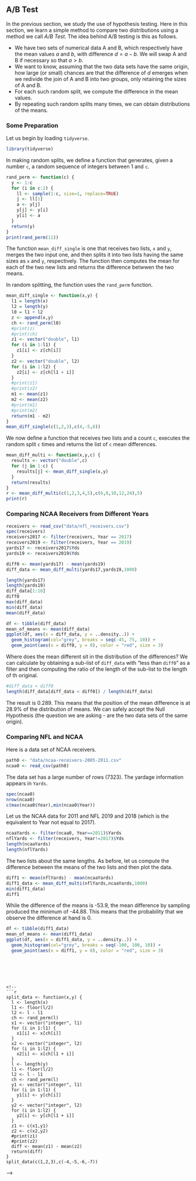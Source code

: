 ## A/B Test

In the previous section, we study the use of hypothesis testing.
Here in this section, we learn a simple method to compare two distributions using a method we call *A/B Test*.
The idea behind A/B testing is this as follows.

* We have two sets of numerical data A and B, which respectively have the mean values $a$ and $b$, with difference $d = a - b$. We will swap A and B if necessary so that $a > b$.
* We want to know, assuming that the two data sets have the same origin, how large (or small) chances are that the difference of $d$ emerges when we redivide the join of A and B into two groups, only retaining the sizes of A and B.
* For each such random split, we compute the difference in the mean values.
* By repeating such random splits many times, we can obtain distributions of the means.

### Some Preparation


Let us begin by loading `tidyverse`.

```r
library(tidyverse)
```

In making random splits, we define a function that generates, given a number `c`, a random sequence of integers between 1 and `c`.

```r
rand_perm <- function(c) {
  y <- 1:c
  for (i in c:2) {
    ll <- sample(1:c, size=1, replace=TRUE)
    j <- ll[1]  
    a <- y[j]
    y[j] <- y[i]
    y[i] <- a
  }
  return(y)
}
print(rand_perm(11))
```

The function `mean_diff_single` is one that receives two lists, `x` and `y`, merges the two input one, and then splits it into two lists having the same sizes as `x` and `y`, respectively.
The function then computes the mean for each of the two new lists and returns the difference betwwen the two means.

In random splitting, the function uses the `rand_perm` function.

```r
mean_diff_single <- function(x,y) {
  l1 = length(x)
  l2 = length(y)
  l0 = l1 + l2
  z <- append(x,y)
  ch <- rand_perm(l0)
  #print(z)
  #print(ch)
  z1 <- vector("double", l1)
  for (i in 1:l1) {
    z1[i] <- z[ch[i]]
  }
  z2 <- vector("double", l2)
  for (i in 1:l2) {
    z2[i] <- z[ch[l1 + i]]
  }
  #print(z1)
  #print(z2)
  m1 <- mean(z1)
  m2 <- mean(z2)
  #print(m1)
  #print(m2)
  return(m1 - m2)
}
mean_diff_single(c(1,2,3),c(4,-5,6))
```

We now define a function that receives two lists and a count `c`, executes the random split `c` times and returns the list of `c` mean differences.
```r
mean_diff_multi <- function(x,y,c) {
  results <- vector("double",c)
  for (j in 1:c) {
    results[j] <- mean_diff_single(x,y)
  }
  return(results)
}
r <- mean_diff_multi(c(1,2,3,4,5),c(6,8,10,12,24),5)
print(r)
```

### Comparing NCAA Receivers from Different Years

```r
receivers <- read_csv("data/nfl_receivers.csv")
spec(receivers)
receivers2017 <- filter(receivers, Year == 2017)
receivers2019 <- filter(receivers, Year == 2019)
yards17 <- receivers2017$Yds
yards19 <- receivers2019$Yds

```


```r
diff0 <- mean(yards17) - mean(yards19)
diff_data <- mean_diff_multi(yards17,yards19,1000)
```

```r
length(yards17)
length(yards19)
diff_data[1:10]
diff0
max(diff_data)
min(diff_data)
mean(diff_data)
```

```r
df <- tibble(diff_data)
mean_of_means <- mean(diff_data)
ggplot(df, aes(x = diff_data, y = ..density..)) + 
  geom_histogram(col="grey", breaks = seq(-45, 75, 10)) +
  geom_point(aes(x = diff0, y = 0), color = "red", size = 3)
```

Where does the mean different sit in the distribution of the differences?
We can calculate by obtaining a sub-list of `diff_data` with "less than `diff0`" as a filter and then computing the ratio of the length of the sub-list to the length of th original.

```r
#diff_data < diff0
length(diff_data[diff_data < diff0]) / length(diff_data)

```

The result is 0.289.
This means that the position of the mean difference is at 28.9% of the distribution of means.
We can safely accept the Null Hypothesis (the question we are asking - are the two data sets of the same origin).

### Comparing NFL and NCAA

Here is a data set of NCAA receivers.



```r
path0 <- "data/ncaa-receivers-2005-2011.csv"
ncaa0 <- read_csv(path0)
```

The data set has a large number of rows (7323).
The yardage information appears in `Yards`.


```r
spec(ncaa0)
nrow(ncaa0)
c(max(ncaa0$Year),min(ncaa0$Year))
```

Let us the NCAA data for 2011 and NFL 2019 and 2018 (which is the equivalent to Year not equal to 2017).
```r
ncaaYards <- filter(ncaa0, Year==2011)$Yards
nflYards <- filter(receivers, Year!=2017)$Yds
length(ncaaYards)
length(nflYards)
```

The two lists about the same lengths.
As before, let us compute the difference between the means of the two lists and then plot the data.

```r
diff1 <- mean(nflYards) - mean(ncaaYards)
diff1_data <- mean_diff_multi(nflYards,ncaaYards,1000)
min(diff1_data)
diff1
```

While the difference of the means is -53.9, the mean difference by sampling produced the minimum of -44.88.
This means that the probability that we observe the difference at hand is 0.

```r
df <- tibble(diff1_data)
mean_of_means <- mean(diff1_data)
ggplot(df, aes(x = diff1_data, y = ..density..)) + 
  geom_histogram(col="grey", breaks = seq(-100, 100, 10)) +
  geom_point(aes(x = diff1, y = 0), color = "red", size = 3)
```
```





<!--
```r
split_data <- function(x,y) {
  l <- length(x)
  l1 <- floor(l/2)
  l2 <- l - l1
  ch <- rand_perm(l)
  x1 <- vector("integer", l1)
  for (i in 1:l1) {
    x1[i] <- x[ch[i]]
  }
  x2 <- vector("integer", l2)
  for (i in 1:l2) {
    x2[i] <- x[ch[l1 + i]]
  }
  l <- length(y)
  l1 <- floor(l/2)
  l2 <- l - l1
  ch <- rand_perm(l)
  y1 <- vector("integer", l1)
  for (i in 1:l1) {
    y1[i] <- y[ch[i]]
  }
  y2 <- vector("integer", l2)
  for (i in 1:l2) {
    y2[i] <- y[ch[l1 + i]]
  }
  z1 <- c(x1,y1)
  z2 <- c(x2,y2)
  #print(z1)
  #print(z2)
  diff <- mean(z1) - mean(z2)
  return(diff)
}
split_data(c(1,2,3),c(-4,-5,-6,-7))
```
-->




<!--
We have seen several examples of assessing whether a single sample looks like random draws from a specified chance model.

* Did the Alameda County jury panels look like a random sample from the population of eligible jurors?
* Did the pea plants that Mendel grew have colors that were consistent with the chances he specified in his model?

In all of these cases there was just one random sample, and we were trying to decide how it had been generated. But often, data scientists have to compare two random samples with each other. For example, they might have to compare the outcomes of patients who have been assigned at random to a treatment group and a control group. Or they might have randomized internet users to receive two different versions of a website, after which they would want to compare the actions of the two random groups.

In this chapter, we develop a way of using R to compare two random samples and answer questions about the similarities and differences between them. You will see that the methods we develop have diverse applications. Our examples are from medicine and public health as well as football! `This last sentence may need rewriting if the currently empty sections will remain empty.`

## A/B Testing 

In modern data analytics, deciding whether two numerical samples come from the same underlying distribution is called A/B testing. The name refers to the labels of the two samples, A and B.

We will develop the method in the context of an example. The data come from a sample of newborns in a large hospital system. We will treat it as if it were a simple random sample though the sampling was done in multiple stages. [Stat Labs](https://www.stat.berkeley.edu/~statlabs/) by Deborah Nolan and Terry Speed has details about a larger dataset from which this set is drawn.

### Prerequisites

We will be making use of the tidyverse and the readtext packages in this chapter, so let's load them in. 

```r
library(tidyverse)
library(readtext)
```

### Smokers and Nonsmokers 

The table `births` contains the following variables for 1,174 mother-baby pairs: the baby's birth weight in ounces, the number of gestational days, the mother's age in completed years, the mother's height in inches, pregnancy weight in pounds, and whether or not the mother smoked during pregnancy.

```r
url <- "https://raw.githubusercontent.com/data-8/materials-su19/master/materials/su19/lec/baby.csv"
births <- read_csv(url)
births
```

One of the aims of the study was to see whether maternal smoking was associated with birth weight. Let's see what we can say about the two variables.

We'll start by selecting just `Birth Weight` and `Maternal Smoker`. There are 715 non-smokers among the women in the sample, and 459 smokers.

```r
smoking_and_birthweight <- select(births, 'Maternal Smoker', 'Birth Weight') %>%
  rename(maternal_smoker = "Maternal Smoker", birth_weight = "Birth Weight")

smoking_and_birthweight %>%
  group_by(maternal_smoker) %>%
  count()
```


Let's look at the distribution of the birth weights of the babies of the non-smoking mothers compared to those of the smoking mothers. To generate two overlaid histograms, we will use hist with the optional group argument which is a column label or index. The rows of the table are first grouped by this column and then a histogram is drawn for each one.

```r
ggplot(smoking_and_birthweight) + 
  geom_histogram(aes(x = birth_weight, y = ..density.., fill = maternal_smoker),
                 alpha = 0.8, position = "identity")
```
The distribution of the weights of the babies born to mothers who smoked appears to be based slightly to the left of the distribution corresponding to non-smoking mothers. The weights of the babies of the mothers who smoked seem lower on average than the weights of the babies of the non-smokers.

This raises the question of whether the difference reflects just chance variation or a difference in the distributions in the larger population. Could it be that there is no difference between the two distributions in the population, but we are seeing a difference in the samples just because of the mothers who happened to be selected?

### The Hypotheses

We can try to answer this question by a test of hypotheses. The chance model that we will test says that there is no underlying difference in the popuations; the distributions in the samples are different just due to chance.

Formally, this is the null hypothesis. We are going to have to figure out how to simulate a useful statistic under this hypothesis. But as a start, let's just state the two natural hypotheses.

__Null hypothesis:__ In the population, the distribution of birth weights of babies is the same for mothers who don't smoke as for mothers who do. The difference in the sample is due to chance.

__Alternative hypothesis:__ In the population, the babies of the mothers who smoke have a lower birth weight, on average, than the babies of the non-smokers.

### Test Statistic 

The alternative hypothesis compares the average birth weights of the two groups and says that the average for the mothers who smoke is smaller. Therefore it is reasonable for us to use the difference between the two group means as our statistic.

We will do the subtraction in the order "average weight of the smoking group − average weight of the non-smoking group". Small values (that is, large negative values) of this statistic will favor the alternative hypothesis.

The observed value of the test statistic is about $−9.27$ ounces.

```r
means_df <- smoking_and_birthweight %>%
  group_by(maternal_smoker) %>%
  summarize(birth_weight_average = mean(birth_weight))
means_df
```

```r
observed_difference <- means_df$birth_weight_average[2] - means_df$birth_weight_average[1]
observed_difference
```

We are going compute such differences repeatedly in our simulations below, so we will define a function to do the job. The function takes three arguments:

* the name of the table of data
* the label of the column that contains the numerical variable whose average is of interest
* the label of the column that contains the Boolean variable for grouping

It returns the difference between the means of the `True` group and the `False` group.

```r
difference_of_means <- function(df, label, group_label) {
  # @Jerry: https://stackoverflow.com/questions/34186903/error-when-using-dplyr-inside-of-a-function
  # @Jerry: must explain double fencing {{ }}
  means_df <- df %>%
    group_by({{ group_label }}, .groups = 'drop') %>%
    summarize(average = mean({{ label }}), .groups = 'drop')
  return(means_df$average[2] - means_df$average[1])
}

difference_of_means(smoking_and_birthweight, birth_weight, maternal_smoker)
```

That's the same as the value we calculated just earlier. 

### Predicting the Statistic Under the Null Hypothesis

To see how the statistic should vary under the null hypothesis, we have to figure out how to simulate the statistic under that hypothesis. A clever method based on *random permutations* does just that.

If there were no difference between the two distributions in the underlying population, then whether a birth weight has the label True or False with respect to maternal smoking should make no difference to the average. The idea, then, is to shuffle all the labels randomly among the mothers. This is called *random permutation*.

Take the difference of the two new group means: the mean weight of the babies whose mothers have been randomly labeled smokers and the mean weight of the babies of the remaining mothers who have all been randomly labeled non-smokers. This is a simulated value of the test statistic under the null hypothesis.

Let's see how to do this. It's always a good idea to start with the data.

```r
smoking_and_birthweight
```

There are 1,174 rows in the table. To shuffle all the labels, we will draw a random sample of 1,174 rows without replacement. Then the sample will include all the rows of the table, in random order.

We can use the Table method sample with the optional with_replacement=False argument. We don't have to specify a sample size, because by default, sample draws as many times as there are rows in the table.

```r
original_and_shuffled <- smoking_and_birthweight %>%
  mutate(shuffled_label = sample(pull(smoking_and_birthweight, maternal_smoker)))
original_and_shuffled
```

Each baby's mother now has a random smoker/non-smoker label in the column Shuffled Label, while her original label is in Maternal Smoker. If the null hypothesis is true, all the random re-arrangements of the labels should be equally likely.

Let's see how different the average weights are in the two randomly labeled groups.

```r
shuffled_group_means <- original_and_shuffled %>%
  select(-maternal_smoker) %>% 
  group_by(shuffled_label) %>%
  summarize(birth_weight_average = mean(birth_weight))
shuffled_group_means
```

The averages of the two randomly selected groups are quite a bit closer than the averages of the two original groups. We can use our function `difference_of_means()` to find the two differences.

```r
difference_of_means(original_and_shuffled, birth_weight, shuffled_label)
```

```r
difference_of_means(original_and_shuffled, birth_weight, maternal_smoker)
```

But could a different shuffle have resulted in a larger difference between the group averages? To get a sense of the variability, we must simulate the difference many times.

As always, we will start by defining a function that simulates one value of the test statistic under the null hypothesis. This is just a matter of collecting the code that we wrote above. But because we will later want to use the same process for comparing means of other variables, we will define a function that takes three arguments:

* the name of the table of data
* the label of the column that contains the numerical variable
* the label of the column that contains the Boolean variable for grouping

It returns the difference between the means of two groups formed by randomly shuffling all the labels.

```r
one_simulated_difference <- function(df, label, group_label, x) {
  # @Jerry: need to discuss pull()
  shuffled_table <- df %>%
    mutate(shuffled_label = sample(pull(df, {{ group_label }})))

  return(difference_of_means(shuffled_table, {{ label }}, shuffled_label))
}
  
```

Run the cell below a few times to see how the output changes.

```r
one_simulated_difference(smoking_and_birthweight, birth_weight, maternal_smoker)
```

### Permutation Test 

Tests based on random permutations of the data are called permutation tests. We are performing one in this example. In the cell below, we will simulate our test statistic – the difference between the averages of the two groups – many times and collect the differences in an array.

```r
num_repetitions <- 5000
differences <- map_dbl(.x = 1:num_repetitions, 
                       .f = one_simulated_difference,
                       df = smoking_and_birthweight, 
                       label = birth_weight,
                       group_label = maternal_smoker)
```

The vector `differences` contains 5,000 simulated values of our test statistic: the difference between the mean weight in the smoking group and the mean weight in the non-smoking group, when the labels have been assigned at random.

### Conclusion of the Test

The histogram below shows the distribution of these 5,000 values. It is the empirical distribution of the test statistic simulated under the null hypothesis. This is a prediction about the test statistic, based on the null hypothesis.

```r
ggplot(tibble(differences)) +
  geom_histogram(aes(x = differences , y = ..density..), color = "gray")
```

Notice how the distribution is centered around 0. This makes sense, because under the null hypothesis the two groups should have roughly the same average. Therefore the difference between the group averages should be around 0.

The observed difference in the original sample is about $−9.27$ ounces, which doesn't even appear on the horizontal scale of the histogram. Let's annotate the histogram with the observed difference to emphasize the discrepency.

```r
ggplot(tibble(differences)) +
  geom_histogram(aes(x = differences , y = ..density..), color = "gray") +
  geom_point(aes(x = -9.2, y = 0), size = 3, color = "red")
```

The observed value of the statistic and the predicted behavior of the statistic under the null hypothesis are inconsistent.

The conclusion of the test is that the data favor the alternative over the null. The average birth weight of babies born to mothers who smoke is less than the average birth weight of babies born to non-smokers.

If you want to compute an empirical P-value, remember that low values of the statistic favor the alternative hypothesis.

```r
empirical_p <- sum(differences <= observed_difference) / num_repetitions
empirical_p
```

The empirical P-value is 0, meaning that none of the 5,000 permuted samples resulted in a difference of -9.27 or lower. This is only an approximation. The exact chance of getting a difference in that range is not 0 but it is vanishingly small.

### Another Permutation Test

We can use the same method to compare other attributes of the smokers and the non-smokers, such as their ages. Histograms of the ages of the two groups show that in the sample, the mothers who smoked tended to be younger.

```r
smoking_and_age <- select(births, 'Maternal Smoker', 'Maternal Age') %>%
  rename(maternal_smoker = "Maternal Smoker", maternal_age = "Maternal Age")

ggplot(smoking_and_age) + 
  geom_histogram(aes(x = maternal_age, y = ..density.., fill = maternal_smoker),
                 alpha = 0.8, position = "identity")
```

The observed difference between the average ages is about -0.8 years.

```r
observed_age_difference <- difference_of_means(smoking_and_age, maternal_age, maternal_smoker)
observed_age_difference
```

Remember that the difference is calculated as the mean age of the smokers minus the mean age of the non-smokers. The negative sign shows that the smokers are younger on average.

Is this difference due to chance, or does it reflect an underlying difference in the population?

As before, we can use a permutation test to answer this question. If the underlying distributions of ages in the two groups are the same, then the empirical distribution of the difference based on permuted samples will predict how the statistic should vary due to chance.

```r
num_repetitions <- 5000
age_differences <- map_dbl(.x = 1:num_repetitions, 
                       .f = one_simulated_difference,
                       df = smoking_and_age, 
                       label = maternal_age,
                       group_label = maternal_smoker)
```

The observed difference is in the tail of the empirical distribution of the differences simulated under the null hypothesis.

```r
ggplot(tibble(age_differences)) +
  geom_histogram(aes(x = age_differences, y = ..density..), color = "gray") +
  geom_point(aes(x = observed_age_difference, y = 0), size = 3, color = "red")
```

The empirical P-value of the test is the proportion of simulated differences that were equal to or less than the observed difference. This is because low values of the difference favor the alternative hypothesis that the smokers were younger on average.

```r
empirical_p <- sum(age_differences <= observed_age_difference) / num_repetitions
empirical_p
```

The empirical P-value is around 1% and therefore the result is statistically significant. The test supports the hypothesis that the smokers were younger on average.

## Deflategate

TBA

## Causality

TBA

-->


